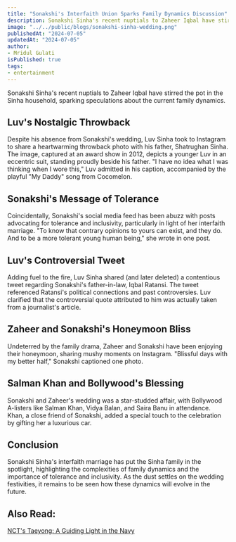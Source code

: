 ```yaml
---
title: "Sonakshi's Interfaith Union Sparks Family Dynamics Discussion"
description: Sonakshi Sinha's recent nuptials to Zaheer Iqbal have stirred the pot in the Sinha household, sparking speculations about the current family dynamics.
image: "../../public/blogs/sonakshi-sinha-wedding.png"
publishedAt: "2024-07-05"
updatedAt: "2024-07-05"
author: 
- Mridul Gulati
isPublished: true
tags: 
- entertainment
---
```


Sonakshi Sinha's recent nuptials to Zaheer Iqbal have stirred the pot in the Sinha household, sparking speculations about the current family dynamics.

## Luv's Nostalgic Throwback

Despite his absence from Sonakshi's wedding, Luv Sinha took to Instagram to share a heartwarming throwback photo with his father, Shatrughan Sinha. The image, captured at an award show in 2012, depicts a younger Luv in an eccentric suit, standing proudly beside his father. "I have no idea what I was thinking when I wore this," Luv admitted in his caption, accompanied by the playful "My Daddy" song from Cocomelon.

## Sonakshi's Message of Tolerance

Coincidentally, Sonakshi's social media feed has been abuzz with posts advocating for tolerance and inclusivity, particularly in light of her interfaith marriage. "To know that contrary opinions to yours can exist, and they do. And to be a more tolerant young human being," she wrote in one post.

## Luv's Controversial Tweet

Adding fuel to the fire, Luv Sinha shared (and later deleted) a contentious tweet regarding Sonakshi's father-in-law, Iqbal Ratansi. The tweet referenced Ratansi's political connections and past controversies. Luv clarified that the controversial quote attributed to him was actually taken from a journalist's article.

## Zaheer and Sonakshi's Honeymoon Bliss

Undeterred by the family drama, Zaheer and Sonakshi have been enjoying their honeymoon, sharing mushy moments on Instagram. "Blissful days with my better half," Sonakshi captioned one photo.

## Salman Khan and Bollywood's Blessing

Sonakshi and Zaheer's wedding was a star-studded affair, with Bollywood A-listers like Salman Khan, Vidya Balan, and Saira Banu in attendance. Khan, a close friend of Sonakshi, added a special touch to the celebration by gifting her a luxurious car.

## Conclusion

Sonakshi Sinha's interfaith marriage has put the Sinha family in the spotlight, highlighting the complexities of family dynamics and the importance of tolerance and inclusivity. As the dust settles on the wedding festivities, it remains to be seen how these dynamics will evolve in the future.

## Also Read: 

[NCT's Taeyong: A Guiding Light in the Navy](https://onlinekhabri.com/blog/content/nct_taeyong-a-guiding-light-in-navy)

